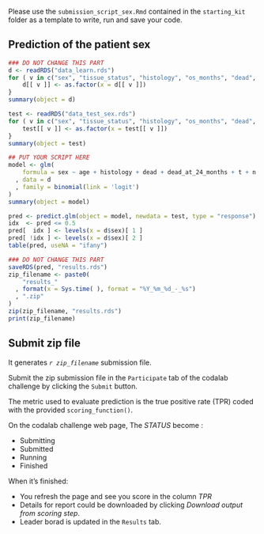 Please use the `submission_script_sex.Rmd` contained in the `starting_kit` folder as a template to write, run and save your code.

## Prediction of the patient sex

```r
### DO NOT CHANGE THIS PART
d <- readRDS("data_learn.rds")
for ( v in c("sex", "tissue_status", "histology", "os_months", "dead", "dead_at_24_months", "t", "n", "m", "tnm_stage", "tnm_grade") ) {
    d[[ v ]] <- as.factor(x = d[[ v ]])
}
summary(object = d)

test <- readRDS("data_test_sex.rds")
for ( v in c("sex", "tissue_status", "histology", "os_months", "dead", "dead_at_24_months", "t", "n", "m", "tnm_stage", "tnm_grade") ) {
    test[[ v ]] <- as.factor(x = test[[ v ]])
}
summary(object = test)

## PUT YOUR SCRIPT HERE
model <- glm(
    formula = sex ~ age + histology + dead + dead_at_24_months + t + n + m + tnm_stage
  , data = d
  , family = binomial(link = 'logit')
)
summary(object = model)

pred <- predict.glm(object = model, newdata = test, type = "response")
idx  <- pred <= 0.5
pred[  idx ] <- levels(x = d$sex)[ 1 ]
pred[ !idx ] <- levels(x = d$sex)[ 2 ]
table(pred, useNA = "ifany")

### DO NOT CHANGE THIS PART
saveRDS(pred, "results.rds")
zip_filename <- paste0(
    "results_"
  , format(x = Sys.time( ), format = "%Y_%m_%d_-_%s")
  , ".zip"
)
zip(zip_filename, "results.rds")
print(zip_filename)
```

## Submit zip file

It generates *`r zip_filename`* submission file.

Submit the zip submission file in the `Participate` tab of the codalab challenge by clicking the `Submit` button.

The metric used to evaluate prediction is the true positive rate (TPR) coded with the provided `scoring_function()`.

On the codalab challenge web page, The *STATUS* become : 

  - Submitting
  - Submitted	
  - Running
  - Finished

When it’s finished: 

  - You refresh the page and see you score in the column *TPR* 
  - Details for report could be downloaded by clicking *Download output from scoring step*.
  - Leader borad is updated in the `Results` tab.
